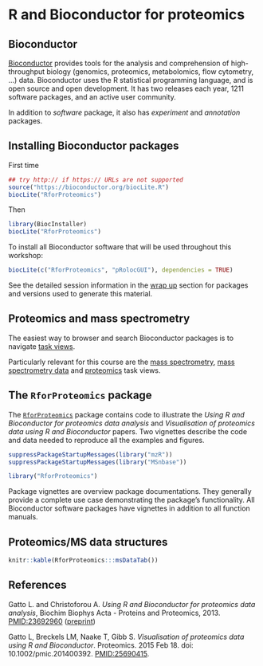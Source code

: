 # R and Bioconductor for proteomics

## Bioconductor

[Bioconductor](http://www.bioconductor.org/) provides tools for the
analysis and comprehension of high-throughput biology (genomics,
proteomics, metabolomics, flow cytometry, ...)  data. Bioconductor
uses the R statistical programming language, and is open source and
open development. It has two releases each year, 1211 software
packages, and an active user community.

In addition to *software* package, it also has *experiment* and
*annotation* packages.

## Installing Bioconductor packages

First time

```r
## try http:// if https:// URLs are not supported
source("https://bioconductor.org/biocLite.R")
biocLite("RforProteomics")
```

Then

```r
library(BiocInstaller)
biocLite("RforProteomics")
```

To install all Bioconductor software that will be used throughout this
workshop:

```r
biocLite(c("RforProteomics", "pRolocGUI"), dependencies = TRUE)
```

See the detailed session information in the [wrap up](../wrapup.md)
section for packages and versions used to generate this material.

## Proteomics and mass spectrometry

The easiest way to browser and search Bioconductor packages is to
navigate [task
views](http://www.bioconductor.org/packages/release/BiocViews.html#___Software).

Particularly relevant for this course are the [mass
spectrometry](http://www.bioconductor.org/packages/release/BiocViews.html#___MassSpectrometry),
[mass spectrometry
data](http://www.bioconductor.org/packages/release/BiocViews.html#___MassSpectrometryData)
and
[proteomics](http://www.bioconductor.org/packages/release/BiocViews.html#___Proteomics)
task views.

## The `RforProteomics` package

The
[`RforProteomics`](http://www.bioconductor.org/packages/release/data/experiment/html/RforProteomics.html)
package contains code to illustrate the *Using R and Bioconductor for
proteomics data analysis* and *Visualisation of proteomics data using
R and Bioconductor* papers. Two vignettes describe the code and data
needed to reproduce all the examples and figures.


```r
suppressPackageStartupMessages(library("mzR"))
suppressPackageStartupMessages(library("MSnbase"))
```

```r
library("RforProteomics")
```

Package vignettes are overview package documentations. They generally
provide a complete use case demonstrating the package's
functionality. All Bioconductor software packages have vignettes in
addition to all function manuals.

## Proteomics/MS data structures

```r
knitr::kable(RforProteomics:::msDataTab())
```

## References

Gatto L. and Christoforou A. *Using R and Bioconductor for proteomics
data analysis*, Biochim Biophys Acta - Proteins and Proteomics,
2013. [PMID:23692960](https://www.ncbi.nlm.nih.gov/pubmed/23692960)
([preprint](https://arxiv.org/abs/1305.6559))

Gatto L, Breckels LM, Naake T, Gibb S. *Visualisation of proteomics
data using R and Bioconductor*. Proteomics. 2015 Feb 18. doi:
10.1002/pmic.201400392. [PMID:25690415](http://www.ncbi.nlm.nih.gov/pubmed/25690415).



